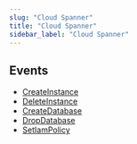 ```yaml
---
slug: "Cloud Spanner"
title: "Cloud Spanner"
sidebar_label: "Cloud Spanner"
---
```


## Events

- [CreateInstance](/gcprealtime/realtime/cloudspanner/rules/CreateInstance)
- [DeleteInstance](/gcprealtime/realtime/cloudspanner/rules/DeleteInstance)
- [CreateDatabase](/gcprealtime/realtime/cloudspanner/rules/CreateDatabase)
- [DropDatabase](/gcprealtime/realtime/cloudspanner/rules/DropDatabase)
- [SetIamPolicy](/gcprealtime/realtime/cloudspanner/rules/SetIamPolicy)